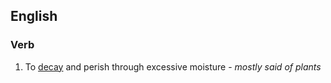 ==English==

===Verb===
{{en-verb|damps off|damping off|damped off}}

# To [[decay]] and perish through excessive moisture - ''mostly said of plants''